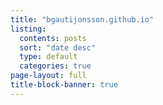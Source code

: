 ```yaml
---
title: "bgautijonsson.github.io"
listing:
  contents: posts
  sort: "date desc"
  type: default
  categories: true
page-layout: full
title-block-banner: true
---
```



